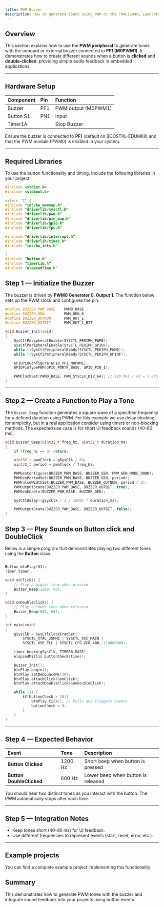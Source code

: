 ```yaml
---
title: PWM Buzzer
description: How to generate sound using PWM on the TM4C1294XL LaunchPad and play tones when pressing or releasing buttons.
---
```


## Overview

This section explains how to use the **PWM peripheral** to generate tones with the onboard or external buzzer connected to **PF1 (M0PWM1)**. It demonstrates how to create different sounds when a button is **clicked** and **double-clicked**, providing simple audio feedback in embedded applications.

<Badge text="PWM0 / PF1" variant="note" /> <Badge text="Audio Feedback" variant="success" />

---

## Hardware Setup

| Component | Pin | Function                 |
| :-------- | :-- | :----------------------- |
| Buzzer    | PF1 | PWM output (M0PWM1)      |
| Button S1 | PN1 | Input     |
| Timer1A   |     | Stop Buzzer     |

Ensure the buzzer is connected to **PF1** (default on BOOSTXL-EDUMKII) and that the PWM module (PWM0) is enabled in your system.

---
## Required Libraries
To use the button functionality and timing, include the following libraries in your project:
```cpp
#include <stdint.h>
#include <stdbool.h>

extern "C" {
#include "inc/hw_memmap.h"
#include "driverlib/sysctl.h"
#include "driverlib/pwm.h"
#include "driverlib/pin_map.h"
#include "driverlib/gpio.h"
#include "driverlib/fpu.h"

#include "driverlib/interrupt.h"
#include "driverlib/timer.h"
#include "inc/hw_ints.h"

}
#include "button.h"
#include "timerLib.h"
#include "elapsedTime.h"
```

## Step 1 — Initialize the Buzzer

The buzzer is driven by **PWM0 Generator 0, Output 1**. The function below sets up the PWM clock and configures the pin:

```cpp
#define BUZZER_PWM_BASE    PWM0_BASE
#define BUZZER_GEN         PWM_GEN_0
#define BUZZER_OUTNUM      PWM_OUT_1
#define BUZZER_OUTBIT      PWM_OUT_1_BIT

void Buzzer_Init(void)
{
    SysCtlPeripheralEnable(SYSCTL_PERIPH_PWM0);
    SysCtlPeripheralEnable(SYSCTL_PERIPH_GPIOF);
    while (!SysCtlPeripheralReady(SYSCTL_PERIPH_PWM0));
    while (!SysCtlPeripheralReady(SYSCTL_PERIPH_GPIOF));

    GPIOPinConfigure(GPIO_PF1_M0PWM1);
    GPIOPinTypePWM(GPIO_PORTF_BASE, GPIO_PIN_1);

    PWMClockSet(PWM0_BASE, PWM_SYSCLK_DIV_64); // 120 MHz / 64 = 1.875 MHz
}
```

---

## Step 2 — Create a Function to Play a Tone
The `Buzzer_Beep` function generates a square wave of a specified frequency for a defined duration using PWM. For this example we use delay blocking for simplicity, but in a real application consider using timers or non-blocking methods. The expected use case is for short UI feedback sounds (40–80 ms).
```cpp
void Buzzer_Beep(uint32_t freq_hz, uint32_t duration_ms)
{
    if (freq_hz == 0) return;

    uint32_t pwmClock = gSysClk / 64;
    uint32_t period = pwmClock / freq_hz;

    PWMGenConfigure(BUZZER_PWM_BASE, BUZZER_GEN, PWM_GEN_MODE_DOWN);
    PWMGenPeriodSet(BUZZER_PWM_BASE, BUZZER_GEN, period);
    PWMPulseWidthSet(BUZZER_PWM_BASE, BUZZER_OUTNUM, period / 2);
    PWMOutputState(BUZZER_PWM_BASE, BUZZER_OUTBIT, true);
    PWMGenEnable(BUZZER_PWM_BASE, BUZZER_GEN);

    SysCtlDelay((gSysClk / 3 / 1000) * duration_ms);

    PWMOutputState(BUZZER_PWM_BASE, BUZZER_OUTBIT, false);
}

```

## Step 3 — Play Sounds on Button click and DoubleClick

Below is a simple program that demonstrates playing two different tones using the **Button** class.

```cpp

Button btnPlay(S1);
Timer timer;

void onClick() {
    // Play a higher tone when pressed
    Buzzer_Beep(1200, 60);
}

void onDoubleClick() {
    // Play a lower tone when released
    Buzzer_Beep(600, 60);
}

int main(void)
{
    gSysClk = SysCtlClockFreqSet(
        SYSCTL_XTAL_25MHZ | SYSCTL_OSC_MAIN |
        SYSCTL_USE_PLL | SYSCTL_CFG_VCO_480, 120000000);

    timer.begin(gSysClk, TIMER0_BASE);
    elapsedMillis buttonCheck(timer);

    Buzzer_Init();
    btnPlay.begin();
    btnPlay.setDebounceMs(30);
    btnPlay.attachClick(&onClick);
    btnPlay.attachDoubleClick(&onDoubleClick);

    while (1) {
        if(buttonCheck > 20){
            btnPlay.tick(); // Polls and triggers events
            buttonCheck = 0;
        }
    }
}
```

---

## Step 4 — Expected Behavior

| Event               | Tone    | Description                        |
| :------------------ | :------ | :--------------------------------- |
| **Button Clicked**  | 1200 Hz | Short beep when button is pressed  |
| **Button DoubleClicked** | 600 Hz  | Lower beep when button is released |

You should hear two distinct tones as you interact with the button. The PWM automatically stops after each tone.

---

## Step 5 — Integration Notes

* Keep tones short (40–80 ms) for UI feedback.
* Use different frequencies to represent events (start, reset, error, etc.).

---

## Example projects
You can find a complete example project implementing this functionality
<CardGrid>
  <LinkCard href="/reference/example-proyects/buzzerexample/" title="Button with audio feedback" description="Example code for generating tones with PWM on the TM4C1294XL LaunchPad when pressing and releasing buttons." /> 
</CardGrid>
## Summary

This demonstrates how to generate PWM tones with the buzzer and integrate sound feedback into your projects using button events.

<Badge text="Author: Edwin R." variant="note" /> <Badge text="Version 1.0" variant="success" />

